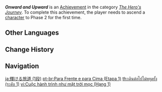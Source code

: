 {{Achievement Infobox
|title        = Onward and Upward
|id           = 80014
|order id     = 0014
|category     = The Hero's Journey
|description  = Ascend a [[character]] to Phase 2 for the first time.
|requirements = 
|primogems    = 5
|tracking     = Tracks how many characters were ascended.
|topic        = Ascension
|set          = Onward and Upward
|tier         = 1
|tiers_total  = 3
}}
'''''Onward and Upward''''' is an [[Achievement]] in the category ''[[The Hero's Journey]]''. To complete this achievement, the player needs to ascend a [[character]] to Phase 2 for the first time.
<!--
==Trivia==

==Video Guides==
{{EVT
|video1   = 
|caption1 = 
}}
-->
==Other Languages==
{{Other Languages|Transclude=Onward and Upward}}

==Change History==
{{Change History|1.0}}
<!--
==References==
{{Reflist}}
-->
==Navigation==
{{Achievement Navbox}}

[[ja:輝ける旅道 (1段)]]
[[pt-br:Para Frente e para Cima (Etapa 1)]]
[[th:เดินต่อไปไม่หยุดยั้ง (ระดับ 1)]]
[[vi:Cuộc hành trình như mặt trời mọc (Hạng 1)]]